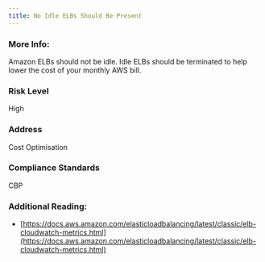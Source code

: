 ```yaml
---
title: No Idle ELBs Should Be Present
---
```


### More Info:

Amazon ELBs should not be idle. Idle ELBs should be terminated to help lower the cost of your monthly AWS bill.

### Risk Level

High

### Address

Cost Optimisation

### Compliance Standards

CBP

### Additional Reading:

- [https://docs.aws.amazon.com/elasticloadbalancing/latest/classic/elb-cloudwatch-metrics.html](https://docs.aws.amazon.com/elasticloadbalancing/latest/classic/elb-cloudwatch-metrics.html)
